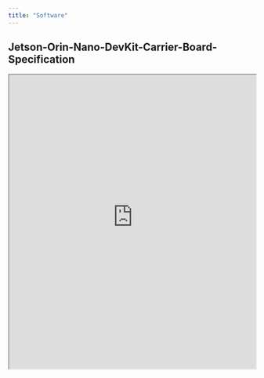 ```yaml
---
title: "Software"
---
```





## Jetson-Orin-Nano-DevKit-Carrier-Board-Specification


<div style={{ position: 'relative', width: '100%', paddingBottom: '56.25%' }}>

<iframe src="https://developer.download.nvidia.com/assets/embedded/secure/jetson/orin_nano/docs/Jetson-Orin-Nano-DevKit-Carrier-Board-Specification_SP-11324-001_v1.3.pdf?__token__=exp=1742583283~hmac=ea4dafe85b264b487c62513dcc03030ba8fcb03358ef0691d866bd310675f8be&t=eyJscyI6ImdzZW8iLCJsc2QiOiJodHRwczovL3d3dy5nb29nbGUuY29tLyJ9" width="100%" height="600px">
  This browser does not support PDFs. Please download the PDF to view it: 
  <a href="https://developer.download.nvidia.com/assets/embedded/secure/jetson/orin_nano/docs/Jetson-Orin-Nano-DevKit-Carrier-Board-Specification_SP-11324-001_v1.3.pdf?__token__=exp=1742583283~hmac=ea4dafe85b264b487c62513dcc03030ba8fcb03358ef0691d866bd310675f8be&t=eyJscyI6ImdzZW8iLCJsc2QiOiJodHRwczovL3d3dy5nb29nbGUuY29tLyJ9">Download PDF</a>.
</iframe>

</div>